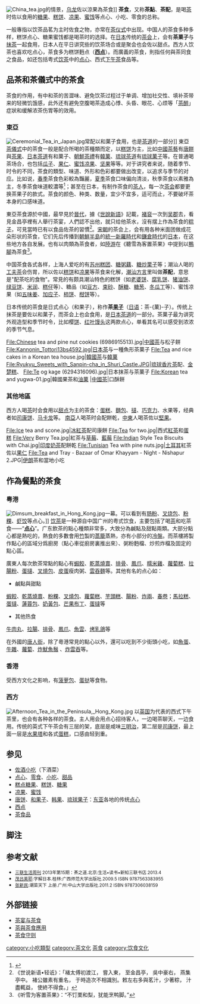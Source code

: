 {{Distinguish|茶食品}}
[[File:China_tea.jpg|thumb]]的情景，[[乌龙茶|乌龙]]佐以涼果為茶食]]
'''茶食'''，又称'''茶點'''、'''茶配'''，是喝[[茶|茶]]时佐以食用的[[糖果|糖果]]、[[糕饼|糕饼]]、[[凉果|凉果]]、[[蜜饯|蜜饯]]等点心、小吃、零食的总称。

一般專指以饮茶品茗为主时佐食之物，亦常在[[茶仪式|茶仪式]]中出现。中国人的茶食多种多样，糕饼点心、糖果蜜饯都是喝茶时的选择。在[[日本|日本]]传统的[[茶会|茶会]]上，会有'''茶菓子'''与[[抹茶|抹茶]]一起食用，日本人在平日讲究些的饮茶场合或是聚会也会佐以甜点。西方人饮茶也喜欢吃点心，茶食多为糕饼麪点（'''[[西点|西点]]'''）。而廣義的茶食，則指任何與茶同食之食品，如还包括粤式[[饮茶|饮茶]]中的[[点心|点心]]、西式[[下午茶|下午茶]]食品等。

==品茶和茶儀式中的茶食==
{{see also|茶儀式}}
茶食的作用，有中和茶的苦澀味、避免饮茶过程过于单调、增加社交性、填补茶带来的轻微饥饿感，此外还有避免空腹喝茶造成心悸、头昏、眼花、心烦等「[[茶醉|茶醉]]」症狀和缓解浓茶伤胃等的效用。
===東亞===
[[File:Ceremonial_Tea_in_Japan.jpg|thumb]]常配以和菓子食用，也是[[日本茶道|茶道]]的一部分]]
東亞[[茶儀式|茶儀式]]中的茶食一般是配合所喝的茶種類而定，以[[糕饼|糕饼]]为主，比如[[中國茶藝|中國茶藝]]有[[唐餅|唐餅]]與[[茶菓|茶果]]、[[日本茶道|日本茶道]]有和菓子、[[朝鮮茶禮|朝鮮茶禮]]有[[韩果|韓菓]]、[[琉球茶道|琉球茶道]]有[[琉球菓子|琉球菓子]]等。在普通喝茶场合，也包括[[瓜子|瓜子]]、[[果仁|果仁]]、[[蜜饯|蜜饯]][[凉果|凉果]]、[[坚果|坚果]]等等。对于讲究者来说，随着季节、时令的不同，茶食的類型、味道、外形和色彩都要做出改变，以追求与季节的对应。比如说，[[春季|春季]]茶食色彩較為豔麗，[[夏季|夏季]]茶食口味偏向清淡，秋季茶食以素雅為主，冬季茶食味道較濃等<ref name="？">{{cite web|url =http://yd.hecha.cn/info/7/show_22396.html|title =什么是茶食，茶食如何选配？|accessdate =2014-07-25|archive-url =https://web.archive.org/web/20140729162024/http://yd.hecha.cn/info/7/show_22396.html|archive-date =2014-07-29|dead-url =yes}}</ref>；甚至在日本，有制作茶食的[[茶人|茶人]]，每一次[[茶会|茶会]]都要更换茶果子的款式。茶食的颜色、种类、数量，宜少不宜多，适可而止，不要破坏茶本身的口感味道。

東亞茶食源於中國，最早見於[[晉代|晉代]]，據《[[世說新語|世說新語]]》記載，[[褚裒|褚裒]]一次到[[吴郡|吴郡]]去，看見金昌亭裡有人舉行茶宴，人們認不出他，就只给他茶水，沒有摆上作為茶食的[[粽子|粽子]]，可見當時已有以食品佐茶的習慣<ref>《世说新语•轻诋》：「褚太傅初渡江， 嘗入東， 至金昌亭， 吳中豪右， 燕集亭中。 褚公雖素有重名， 于時造次不相識別。敕左右多與茗汁，少著粽， 汁盡輒益， 使終不得食。」</ref>。[[宋朝|宋朝]]的茶会上，会有用各种米面团做成花朵形状的茶食，它们先后传播到[[朝鮮半島|朝鮮半島]]的[[統一新羅時代|統一新羅時代]]和[[鎌倉時代|鎌倉時代]]的[[日本|日本]]，在这些地方各自发展。也有以肉類為茶食者，如[[陸游|陸游]]在《聽雪為客置茶果》中提到以[[鴨腳|鴨腳]]為茶食<ref>《听雪为客置茶果》：“不饤栗和梨，犹能烹鸭脚。”</ref>。

中国茶食各式各样，上海人爱吃的有[[苏州糕团|苏州糕团]]、[[糖粥藕|糖粥藕]]、[[糖炒栗子|糖炒栗子]]等；潮汕人喝的[[工夫茶|工夫茶]]会伤胃，所以佐以[[糕饼|糕饼]]和[[凉果|凉果]]等茶食来化解，[[潮汕话|潮汕方言]]里叫做'''茶配'''，意思是"配茶吃的食物"。常見的有颇具潮汕特色的糕饼（如[[老婆饼|老婆饼]]、[[腐乳饼|腐乳饼]]、[[猪油饼|猪油饼]]、[[绿豆饼|绿豆饼]]、[[米润|米润]]、[[糕仔|糕仔]]等）、糖品（如[[豆方|豆方]]、[[束砂|束砂]]、[[酥糖|酥糖]]、[[糖葱|糖葱]]、[[冬瓜丁|冬瓜丁]]等）、蜜饯凉果（如[[五味姜|五味姜]]、[[加应子|加应子]]、[[柿饼|柿饼]]、[[柑饼|柑饼]]等）。 

日本传统的茶食是日式点心（和果子），称作'''茶[[果子|果子]]'''（[[日语|日语]]：茶-{菓}-子）。传统上抹茶是要佐以和菓子，而茶会上也会食用，是[[日本茶道|日本茶道]]的一部分。茶菓子最为讲究外观造型和季节时令，比如樱[[大福|饼]]、[[红叶馒头|红叶馒头]]这两款点心，单看其名可以感受到浓浓的季节气息。<gallery>
File:Chinese tea and pine nut cookies (6986915513).jpg|[[中國茶|中國茶]]与松子餅
File:Kannonin_Tottori13bs4592.jpg|[[日本茶|日本茶]]与一種魚形茶菓子
File:Tea and rice cakes in a Korean tea house.jpg|[[韓國茶|韓國茶]]与[[韓菓|韓菓]]
File:Ryukyu_Sweets_with_Sanpin-cha_in_Shuri_Castle.JPG|[[琉球|琉球]][[香片茶|香片茶]]配{{link-ja|花芳露|花ボウル}}、[[金楚糕|金楚糕]]、{{link-ja|雞卵糕|ちいるんこう}}
File:Te og kage (6294316096).jpg|日本抹茶与茶菓子
File:Korean tea and yugwa-01.jpg|韓國果茶和[[油菓|油菓]]
|[[中國茶|中國茶]]|口酥餅
</gallery>

===其他地區===
西方人喝[[茶|茶]]时会食用以[[甜点|甜点]]为主的茶食：[[蛋糕|蛋糕]]、[[麵包|麵包]]、[[撻|撻]]、[[巧克力|巧克力]]、水果等，经典者如[[司康饼|司康饼]]、[[马卡龙|马卡龙]]等。
[[南亞|南亞]]人喝茶时会配餅乾，[[中東|中東]]人喝茶佐以[[堅果|堅果]]。

<gallery>
File:Ice tea and scone.jpg|[[冰紅茶|冰紅茶]]配司康餅
File:Tea for two.jpg|西式[[紅茶|紅茶]]和[[蛋糕|蛋糕]]
File:Very Berry Tea.jpg|紅茶与[[草莓|草莓]]、[[藍莓|藍莓]]
File:Indian Style Tea Biscuits with Chai.jpg|[[印度|印度]][[奶茶|奶茶]]配餅乾
File:Tunisian Tea with pine nuts.jpg|[[土耳其|土耳其]]紅茶佐以[[果仁|果仁]]
File:Tea and Tray - Bazaar of Omar Khayyam - Night - Nishapur 2.JPG|[[伊朗|伊朗]]茶和當地小吃
</gallery>

==作為餐點的茶食==
===粤港===
[[File:Dimsum_breakfast_in_Hong_Kong.jpg|thumb]]一幕。可以看到有[[肠粉|肠粉]]、[[叉烧包|叉烧包]]、[[潮州粉粿|粉粿]]、[[虾饺|虾饺]]等点心。]]
{{main|点心|饮茶}}
[[饮茶|饮茶]]是一种源自中国广州的粤式饮食，主要包括了喝[[茶|茶]]和吃茶食——“'''[[廣式點心|点心]]'''”。广东飲茶的點心種類非常多，大致分為鹹點及甜點兩類。大部分點心都是熱吃的，熱食的多數會用[[竹|竹]]製的[[蒸籠|蒸籠]]蒸熱，亦有小部分的[[冷盤|冷盤]]。而茶樓將製作點心的區域分爲廚房（點心車從廚房裏推出來）、粥粉麪檔、炒煎炸檔及固定的點心區。

廣東人每次飲茶常點的點心有[[蝦餃|蝦餃]]、[[乾蒸燒賣|乾蒸燒賣]]、[[排骨|排骨]]、[[鳳爪|鳳爪]]、[[糯米雞|糯米雞]]、[[蘿蔔糕|蘿蔔糕]]、[[拉腸粉|拉腸粉]]、[[蛋撻|蛋撻]]、[[叉燒包|叉燒包]]、[[皮蛋|皮蛋]]瘦肉粥、[[雲吞麵|雲吞麵]]等。其他有名的点心如：

* 鹹點與甜點
[[蝦餃|蝦餃]]、[[乾蒸燒賣|乾蒸燒賣]]、[[粉粿|粉粿]]、[[叉燒包|叉燒包]]、[[蘿蔔糕|蘿蔔糕]]、[[芋頭糕|芋頭糕]]、[[腸粉|腸粉]]、[[炸兩|炸兩]]、[[春卷|春卷]]；[[馬拉糕|馬拉糕]]、[[蛋撻|蛋撻]]、[[蓮蓉包|蓮蓉包]]、[[奶黃包|奶黃包]]、[[芒果布丁|芒果布丁]]、[[蛋撻|蛋撻]]等

* 其他热食
[[牛肉丸|牛肉丸]]、[[拉腸|拉腸]]、[[排骨|排骨]]、[[鳳爪|鳳爪]]、[[魚雲|魚雲]]、[[烤乳鴿|烤乳鴿]]等

在外國的[[唐人街|唐人街]]，除了粵港常見的點心以外，還可以吃到不少街頭小吃，如[[魚蛋|魚蛋]]、[[牛雜|牛雜]]、[[蘿蔔|蘿蔔]]、[[炸魷魚鬚|炸魷魚鬚]] 、[[炸雲吞|炸雲吞]]等。

===香港===
受西方文化之影响，有[[菠萝包|菠萝包]]、[[蛋挞|蛋挞]]等食物。

===西方===
[[File:Afternoon_Tea_in_the_Peninsula,_Hong_Kong.jpg|thumb]]
{{see also|下午茶}}
以[[英国|英国]]为代表的西式下午茶里，也会有各种各样的茶食。主人用会用点心招待客人，一边喝茶聊天，一边食用。传统的英式下午茶会有三层的架，底层是咸味[[三明治|三明治]]，第二层是[[司康饼|司康饼]]，最上面一层是[[水果塔|水果塔]]和各式[[蛋糕|蛋糕]]，口感由轻到重。

==参见==

*[[佐酒小吃|佐酒小吃]]（下酒菜）
*[[点心|点心]]、[[零食|零食]]、[[小吃|小吃]]、[[甜品|甜品]]
*[[糕点糖果|糕点糖果]]、[[糕饼|糕饼]]、[[糖果|糖果]]
*[[凉果|凉果]]、[[蜜饯|蜜饯]]
*[[唐饼|唐饼]]、[[和果子|和果子]]、[[韩果|韩果]]、[[琉球果子|琉球果子]]：[[东亚|东亚]]各地的传统[[点心|点心]]
*[[西点|西点]]
*[[茶食品|茶食品]]

==脚注==
<references/>

==参考文献==
{{reflist}}
{{commons|Category:Tea and food}}
*<small>[[三联生活周刊|三联生活周刊]] 2013年第15期：茶之道.北京:生活•读书•新知三联书店.2013.4</small>
*<small>[[茂吕美耶|茂吕美耶]]:字解日本.桂林:广西师范大学出版社.2009.5 ISBN 9787563383955</small>
*<small>[[张新民|张新民]]:潮菜天下 上册.广州:中山大学出版社.2011.2 ISBN 9787306038159</small>

==外部链接==
*[https://web.archive.org/web/20160305023718/http://www.yirisancan.com/post/show/100 茶宴与茶食]{{zh-hans}}
*[https://web.archive.org/web/20131005084020/http://www.wu-wotea.com.tw/new_page_87.htm 茶與茶食應用]{{zh-tw}}
*[http://ds.eywedu.com/jiankangshenghuo/02/mydoc083.htm 茶食守则] {{Wayback|url=http://ds.eywedu.com/jiankangshenghuo/02/mydoc083.htm |date=20190816001704 }}{{zh-hans}}

{{茶|state=collapsed}}

[[category:小吃類型|category:小吃類型]]
[[category:茶文化|category:茶文化]]
[[category:茶食|]]
[[category:饮食文化|category:饮食文化]]